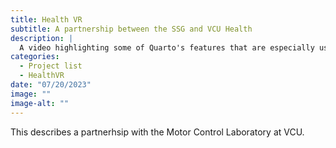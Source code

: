 ```yaml
---
title: Health VR
subtitle: A partnership between the SSG and VCU Health
description: |
  A video highlighting some of Quarto's features that are especially useful for academics, as educators and as researchers.
categories:
  - Project list
  - HealthVR
date: "07/20/2023"
image: ""
image-alt: ""
---
```


This describes a partnerhsip with the Motor Control Laboratory at VCU.
